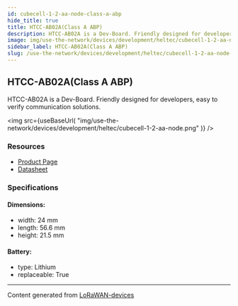 ```yaml
---
id: cubecell-1-2-aa-node-class-a-abp
hide_title: true
title: HTCC-AB02A(Class A ABP)
description: HTCC-AB02A is a Dev-Board. Friendly designed for developers, easy to verify communication solutions.
image: img/use-the-network/devices/development/heltec/cubecell-1-2-aa-node.png
sidebar_label: HTCC-AB02A(Class A ABP)
slug: /use-the-network/devices/development/heltec/cubecell-1-2-aa-node-class-a-abp
---
```



## HTCC-AB02A(Class A ABP)

HTCC-AB02A is a Dev-Board. Friendly designed for developers, easy to verify communication solutions.

<img
src={useBaseUrl(
"img/use-the-network/devices/development/heltec/cubecell-1-2-aa-node.png"
)}
/>

### Resources

- [Product Page](https://heltec.org/project/htcc-ab02a/)
- [Datasheet](https://heltec.org/project/htcc-ab02a/#1552557147424-7f1ec-5c652144-e1d6dfc1-348c)

### Specifications

#### Dimensions:
- width: 24 mm
- length: 56.6 mm
- height: 21.5 mm
#### Battery: 
- type: Lithium
- replaceable: True



---
Content generated from [LoRaWAN-devices](https://github.com/TheThingsNetwork/lorawan-devices)
